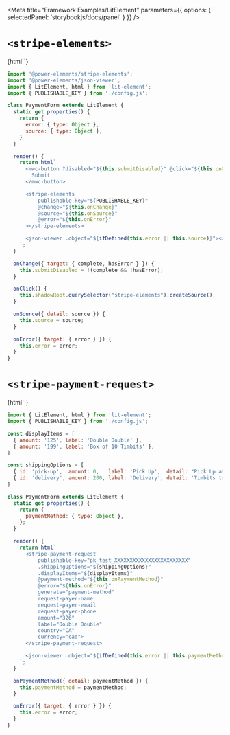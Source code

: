 

<Meta
  title="Framework Examples/LitElement"
  parameters={{ options: { selectedPanel: 'storybookjs/docs/panel' } }}
/>

# `<stripe-elements>`

<Story name="stripe-elements">
 {html`<codesandbox-button sandbox-id="8m7uk"></codesandbox-button>`}
</Story>

```js
import '@power-elements/stripe-elements';
import '@power-elements/json-viewer';
import { LitElement, html } from 'lit-element';
import { PUBLISHABLE_KEY } from './config.js';

class PaymentForm extends LitElement {
  static get properties() {
    return {
      error: { type: Object },
      source: { type: Object },
    }
  }

  render() {
    return html`
      <mwc-button ?disabled="${this.submitDisabled}" @click="${this.onClick}">
        Submit
      </mwc-button>

      <stripe-elements
          publishable-key="${PUBLISHABLE_KEY}"
          @change="${this.onChange}"
          @source="${this.onSource}"
          @error="${this.onError}"
      ></stripe-elements>

      <json-viewer .object="${ifDefined(this.error || this.source)}"></json-viewer>
    `;
  }

  onChange({ target: { complete, hasError } }) {
    this.submitDisabled = !(complete && !hasError);
  }

  onClick() {
    this.shadowRoot.querySelector("stripe-elements").createSource();
  }

  onSource({ detail: source }) {
    this.source = source;
  }

  onError({ target: { error } }) {
    this.error = error;
  }
}
```

# `<stripe-payment-request>`

<Story name="stripe-payment-request">
 {html`<codesandbox-button sandbox-id="8m7uk"></codesandbox-button>`}
</Story>

```js
import { LitElement, html } from 'lit-element';
import { PUBLISHABLE_KEY } from './config.js';

const displayItems = [
  { amount: '125', label: 'Double Double' },
  { amount: '199', label: 'Box of 10 Timbits' },
]

const shippingOptions = [
  { id: 'pick-up',  amount: 0,   label: 'Pick Up',  detail: "Pick Up at Your Local Timmy's" },
  { id: 'delivery', amount: 200, label: 'Delivery', detail: 'Timbits to Your Door' }
]

class PaymentForm extends LitElement {
  static get properties() {
    return {
      paymentMethod: { type: Object },
    };
  }

  render() {
    return html`
      <stripe-payment-request
          publishable-key="pk_test_XXXXXXXXXXXXXXXXXXXXXXXX"
          .shippingOptions="${shippingOptions}"
          .displayItems="${displayItems}"
          @payment-method="${this.onPaymentMethod}"
          @error="${this.onError}"
          generate="payment-method"
          request-payer-name
          request-payer-email
          request-payer-phone
          amount="326"
          label="Double Double"
          country="CA"
          currency="cad">
      </stripe-payment-request>

      <json-viewer .object="${ifDefined(this.error || this.paymentMethod)}"></json-viewer>
    `;
  }

  onPaymentMethod({ detail: paymentMethod }) {
    this.paymentMethod = paymentMethod;
  }

  onError({ target: { error } }) {
    this.error = error;
  }
}
```
